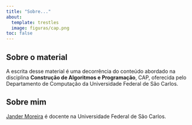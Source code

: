 ```yaml
---
title: "Sobre..."
about:
  template: trestles
  image: figuras/cap.png
toc: false
---
```


## Sobre o material

A escrita desse material é uma decorrência do conteúdo abordado na disciplina **Construção de Algoritmos e Programação**, CAP, oferecida pelo Departamento de Computação da Universidade Federal de São Carlos.

## Sobre mim

[Jander Moreira](jandermoreira.github.io) é docente na Universidade Federal de São Carlos.